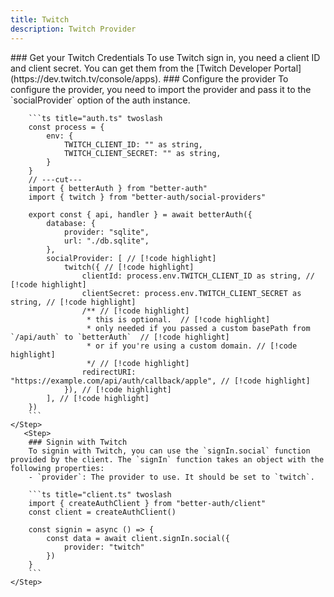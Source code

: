 ```yaml
---
title: Twitch
description: Twitch Provider
---
```


<Steps>
    <Step> 
        ### Get your Twitch Credentials
        To use Twitch sign in, you need a client ID and client secret. You can get them from the [Twitch Developer Portal](https://dev.twitch.tv/console/apps).
    </Step>

  <Step>
        ### Configure the provider
        To configure the provider, you need to import the provider and pass it to the `socialProvider` option of the auth instance.

        ```ts title="auth.ts" twoslash 
        const process = {
            env: {
                TWITCH_CLIENT_ID: "" as string,
                TWITCH_CLIENT_SECRET: "" as string,
            }
        }
        // ---cut---
        import { betterAuth } from "better-auth"
        import { twitch } from "better-auth/social-providers"
        
        export const { api, handler } = await betterAuth({
            database: {
                provider: "sqlite",
                url: "./db.sqlite",
            },
            socialProvider: [ // [!code highlight]
                twitch({ // [!code highlight]
                    clientId: process.env.TWITCH_CLIENT_ID as string, // [!code highlight]
                    clientSecret: process.env.TWITCH_CLIENT_SECRET as string, // [!code highlight]
                    /** // [!code highlight]
                     * this is optional.  // [!code highlight]
                     * only needed if you passed a custom basePath from `/api/auth` to `betterAuth`  // [!code highlight]
                     * or if you're using a custom domain. // [!code highlight]
                     */ // [!code highlight]
                    redirectURI: "https://example.com/api/auth/callback/apple", // [!code highlight]
                }), // [!code highlight]
            ], // [!code highlight]
        })
        ```
    </Step>
       <Step>
        ### Signin with Twitch 
        To signin with Twitch, you can use the `signIn.social` function provided by the client. The `signIn` function takes an object with the following properties:
        - `provider`: The provider to use. It should be set to `twitch`.

        ```ts title="client.ts" twoslash 
        import { createAuthClient } from "better-auth/client"
        const client = createAuthClient()
        
        const signin = async () => {
            const data = await client.signIn.social({
                provider: "twitch"
            })
        }
        ```
    </Step>
</Steps>
